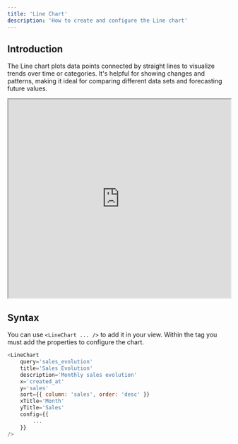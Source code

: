 ```yaml
---
title: 'Line Chart'
description: 'How to create and configure the Line chart'
---
```


## Introduction
The Line chart plots data points connected by straight lines to visualize trends over time or categories. It's helpful for showing changes and patterns, making it ideal for comparing different data sets and forecasting future values.

<iframe class="rounded-xl" src="http://localhost:3000/visualizations/line" width="100%" height="450"> </iframe>

## Syntax
You can use `<LineChart ... />` to add it in your view. Within the tag you must add the properties to configure the chart.

``` js
<LineChart
    query='sales_evolution'
    title='Sales Evolution'
    description='Monthly sales evolution'
    x='created_at'
    y='sales'
    sort={{ column: 'sales', order: 'desc' }}
    xTitle='Month'
    yTitle='Sales'
    config={{
        ...
    }}
/>
```
<CommonChartsDocs />
